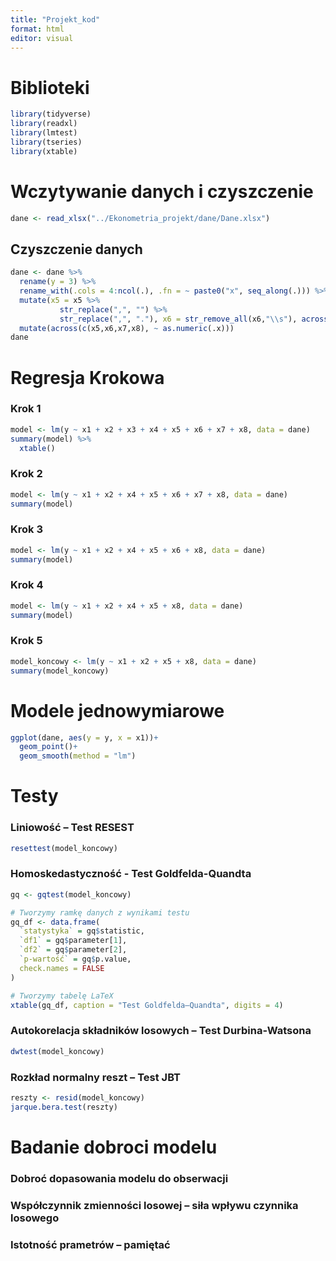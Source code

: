 ```yaml
---
title: "Projekt_kod"
format: html
editor: visual
---
```


# Biblioteki

```r
library(tidyverse)
library(readxl)
library(lmtest)
library(tseries)
library(xtable)
```

# Wczytywanie danych i czyszczenie

```r
dane <- read_xlsx("../Ekonometria_projekt/dane/Dane.xlsx")
```

## Czyszczenie danych

```r
dane <- dane %>% 
  rename(y = 3) %>% 
  rename_with(.cols = 4:ncol(.), .fn = ~ paste0("x", seq_along(.))) %>% 
  mutate(x5 = x5 %>%
           str_replace(",", "") %>%          
           str_replace(",", "."), x6 = str_remove_all(x6,"\\s"), across(c(x7, x8), ~ str_replace(., "\\.", ""))) %>% 
  mutate(across(c(x5,x6,x7,x8), ~ as.numeric(.x)))
dane

```

# Regresja Krokowa

### Krok 1

```r
model <- lm(y ~ x1 + x2 + x3 + x4 + x5 + x6 + x7 + x8, data = dane)
summary(model) %>% 
  xtable()
```

### Krok 2

```r

model <- lm(y ~ x1 + x2 + x4 + x5 + x6 + x7 + x8, data = dane)
summary(model)
```

### Krok 3

```r
model <- lm(y ~ x1 + x2 + x4 + x5 + x6 + x8, data = dane)
summary(model)
```

### Krok 4

```r
model <- lm(y ~ x1 + x2 + x4 + x5 + x8, data = dane)
summary(model)
```

### Krok 5

```r
model_koncowy <- lm(y ~ x1 + x2 + x5 + x8, data = dane)
summary(model_koncowy)
```

# Modele jednowymiarowe

```r
ggplot(dane, aes(y = y, x = x1))+
  geom_point()+
  geom_smooth(method = "lm")
```

# Testy

### Liniowość – Test RESEST

```r
resettest(model_koncowy) 
```

### Homoskedastyczność - Test Goldfelda-Quandta

```r
gq <- gqtest(model_koncowy)

# Tworzymy ramkę danych z wynikami testu
gq_df <- data.frame(
  `statystyka` = gq$statistic,
  `df1` = gq$parameter[1],
  `df2` = gq$parameter[2],
  `p-wartość` = gq$p.value,
  check.names = FALSE
)

# Tworzymy tabelę LaTeX
xtable(gq_df, caption = "Test Goldfelda–Quandta", digits = 4)
```

### Autokorelacja składników losowych – Test Durbina-Watsona

```r
dwtest(model_koncowy)
```

### Rozkład normalny reszt – Test JBT

```r
reszty <- resid(model_koncowy)
jarque.bera.test(reszty)
```

# Badanie dobroci modelu

### Dobroć dopasowania modelu do obserwacji

### Współczynnik zmienności losowej – siła wpływu czynnika losowego

### Istotność prametrów – pamiętać

